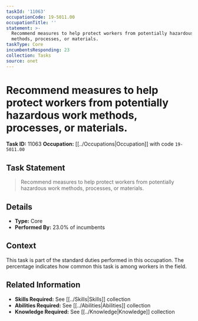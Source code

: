 ```yaml
---
taskId: '11063'
occupationCode: 19-5011.00
occupationTitle: ''
statement: >-
  Recommend measures to help protect workers from potentially hazardous work
  methods, processes, or materials.
taskType: Core
incumbentsResponding: 23
collection: Tasks
source: onet
---
```

# Recommend measures to help protect workers from potentially hazardous work methods, processes, or materials.

**Task ID:** 11063
**Occupation:** [[../Occupations|Occupation]] with code `19-5011.00`

## Task Statement

> Recommend measures to help protect workers from potentially hazardous work methods, processes, or materials.

## Details

- **Type:** Core
- **Performed By:** 23.0% of incumbents

## Context

This task is part of the standard duties performed in this occupation. The percentage indicates how common this task is among workers in the field.

## Related Information

- **Skills Required:** See [[../Skills|Skills]] collection
- **Abilities Required:** See [[../Abilities|Abilities]] collection
- **Knowledge Required:** See [[../Knowledge|Knowledge]] collection
